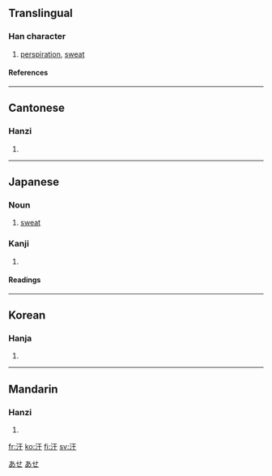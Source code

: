 ==Translingual==

===Han character===
{{Han char|rn=85|rad=水|as=03|sn=6|four=3114<sub>0</sub>|canj=水一十 (EMJ)}}
# [[perspiration]], [[sweat]]

====References====
{{Han ref|kx=0605.110|dkj=17130|dj=0999.040|hdz=31550.060|uh=6C57|ud=27735|bh=A6BD|bd=42685}}

----
==Cantonese==

===Hanzi===
{{yue-hanzi|jyut=|y=hon4, hon6}}
# {{defn|Cantonese}}

----
==Japanese==

===Noun===
{{ja-noun|k|hira=あせ|rom=ase}}

# [[sweat]]

===Kanji===
{{ja-kanji|grade=|rs=水03}}
# {{defn|Japanese}} 

====Readings====
{{ja-readings|on=[[かん]] ([[kan]])|kun=[[あせ]] ([[ase]])}}

[[Category:1000 Japanese basic words|あせ]]
[[Category:ja:Bodily fluids|あせ]]

----
==Korean==

===Hanja===
{{ko-hanja|hangeul=한|eumhun=|rv=han|mr=han|y=han}}
# {{defn|Korean}}

----
==Mandarin==

===Hanzi===
{{cmn-hanzi|pin=[[hàn]] (han4)|wg=han<sup>4</sup>}}
# {{defn|Mandarin}}

[[fr:汗]]
[[ko:汗]]
[[fi:汗]]
[[sv:汗]]